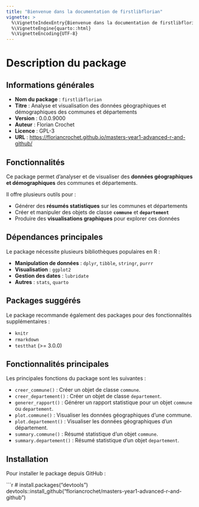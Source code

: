```yaml
---
title: "Bienvenue dans la documentation de firstlibflorian"
vignette: >
  %\VignetteIndexEntry{Bienvenue dans la documentation de firstlibflorian}
  %\VignetteEngine{quarto::html}
  %\VignetteEncoding{UTF-8}
---
```


# Description du package

## Informations générales

- **Nom du package** : `firstlibflorian`  
- **Titre** : Analyse et visualisation des données géographiques et démographiques des communes et départements  
- **Version** : 0.0.0.9000  
- **Auteur** : Florian Crochet  
- **Licence** : GPL-3  
- **URL** : [https://floriancrochet.github.io/masters-year1-advanced-r-and-github/](https://floriancrochet.github.io/masters-year1-advanced-r-and-github/)  

## Fonctionnalités

Ce package permet d’analyser et de visualiser des **données géographiques et démographiques** des communes et départements.

Il offre plusieurs outils pour :  

- Générer des **résumés statistiques** sur les communes et départements  
- Créer et manipuler des objets de classe **`commune`** et **`departement`**  
- Produire des **visualisations graphiques** pour explorer ces données  

## Dépendances principales

Le package nécessite plusieurs bibliothèques populaires en R :

- **Manipulation de données** : `dplyr`, `tibble`, `stringr`, `purrr`  
- **Visualisation** : `ggplot2`  
- **Gestion des dates** : `lubridate`  
- **Autres** : `stats`, `quarto`  

## Packages suggérés

Le package recommande également des packages pour des fonctionnalités supplémentaires :

- `knitr`
- `rmarkdown`
- `testthat` (>= 3.0.0)

## Fonctionnalités principales

Les principales fonctions du package sont les suivantes :

- `creer_commune()` : Créer un objet de classe `commune`.
- `creer_departement()` : Créer un objet de classe `departement`.
- `generer_rapport()` : Générer un rapport statistique pour un objet `commune` ou `departement`.
- `plot.commune()` : Visualiser les données géographiques d'une commune.
- `plot.departement()` : Visualiser les données géographiques d'un département.
- `summary.commune()` : Résumé statistique d'un objet `commune`.
- `summary.departement()` : Résumé statistique d'un objet `departement`.

## Installation

Pour installer le package depuis GitHub :  

```r
# install.packages("devtools")
devtools::install_github("floriancrochet/masters-year1-advanced-r-and-github")
